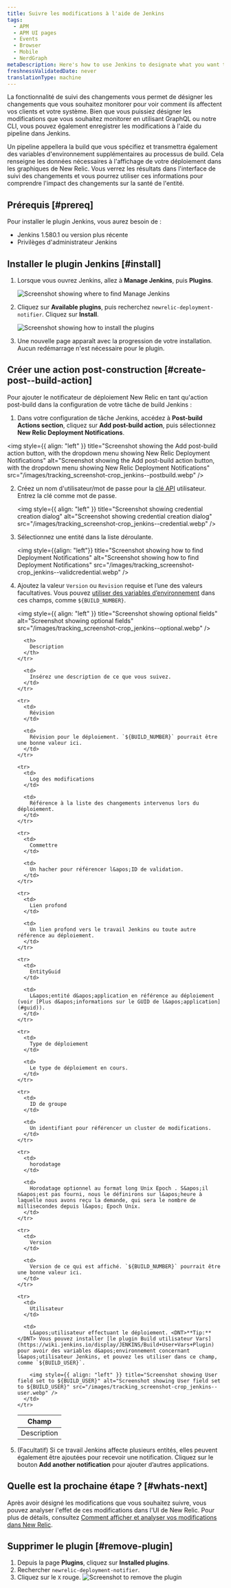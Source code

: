 ```yaml
---
title: Suivre les modifications à l'aide de Jenkins
tags:
  - APM
  - APM UI pages
  - Events
  - Browser
  - Mobile
  - NerdGraph
metaDescription: Here's how to use Jenkins to designate what you want to capture with change tracking.
freshnessValidatedDate: never
translationType: machine
---
```


La fonctionnalité de suivi des changements vous permet de désigner les changements que vous souhaitez monitorer pour voir comment ils affectent vos clients et votre système. Bien que vous puissiez désigner les modifications que vous souhaitez monitorer en utilisant GraphQL ou notre CLI, vous pouvez également enregistrer les modifications à l&apos;aide du pipeline dans Jenkins.

Un pipeline appellera la build que vous spécifiez et transmettra également des variables d&apos;environnement supplémentaires au processus de build. Cela renseigne les données nécessaires à l&apos;affichage de votre déploiement dans les graphiques de New Relic. Vous verrez les résultats dans l&apos;interface de suivi des changements et vous pourrez utiliser ces informations pour comprendre l&apos;impact des changements sur la santé de l&apos;entité.

## Prérequis [#prereq]

Pour installer le plugin Jenkins, vous aurez besoin de :

* Jenkins 1.580.1 ou version plus récente
* Privilèges d&apos;administrateur Jenkins

## Installer le plugin Jenkins [#install]

1. Lorsque vous ouvrez Jenkins, allez à <DNT>**Manage Jenkins**</DNT>, puis <DNT>**Plugins**</DNT>.

   <img title="Screenshot showing where to find Manage Jenkins" alt="Screenshot showing where to find Manage Jenkins" src="/images/tracking_screenshot-crop_jenkins-home-page.webp" />

2. Cliquez sur <DNT>**Available plugins**</DNT>, puis recherchez `newrelic-deployment-notifier`. Cliquez sur <DNT>**Install**</DNT>.

   <img title="Screenshot showing how to install the plugin" alt="Screenshot showing how to install the plugins" src="/images/tracking_screenshot-crop_jenkins-install-notifier.webp" />

3. Une nouvelle page apparaît avec la progression de votre installation. Aucun redémarrage n&apos;est nécessaire pour le plugin.

## Créer une action post-construction [#create-post--build-action]

Pour ajouter le notificateur de déploiement New Relic en tant qu&apos;action post-build dans la configuration de votre tâche de build Jenkins :

1. Dans votre configuration de tâche Jenkins, accédez à <DNT>**Post-build Actions section**</DNT>, cliquez sur <DNT>**Add post-build action**</DNT>, puis sélectionnez <DNT>**New Relic Deployment Notifications**</DNT>.

<img style={{ align: "left" }} title="Screenshot showing the Add post-build action button, with the dropdown menu showing New Relic Deployment Notifications" alt="Screenshot showing the Add post-build action button, with the dropdown menu showing New Relic Deployment Notifications" src="/images/tracking_screenshot-crop_jenkins--postbuild.webp" />

2. Créez un nom d&apos;utilisateur/mot de passe pour la [clé API](/docs/apis/intro-apis/new-relic-api-keys/) utilisateur. Entrez la clé comme mot de passe.

   <img style={{ align: "left" }} title="Screenshot showing credential creation dialog" alt="Screenshot showing credential creation dialog" src="/images/tracking_screenshot-crop_jenkins--credential.webp" />

3. Sélectionnez une entité dans la liste déroulante.

   <img style={{align: "left"}} title="Screenshot showing how to find Deployment Notifications" alt="Screenshot showing how to find Deployment Notifications" src="/images/tracking_screenshot-crop_jenkins--validcredential.webp" />

4. Ajoutez la valeur `Version` ou `Revision` requise et l’une des valeurs facultatives. Vous pouvez [utiliser des variables d’environnement](https://www.jenkins.io/doc/book/pipeline/jenkinsfile/#using-environment-variables) dans ces champs, comme `${BUILD_NUMBER}`.

   <img style={{ align: "left" }} title="Screenshot showing optional fields" alt="Screenshot showing optional fields" src="/images/tracking_screenshot-crop_jenkins--optional.webp" />

   <table>
     <thead>
       <tr>
         <th style={{ width: "200px" }}>
           Champ
         </th>

         <th>
           Description
         </th>
       </tr>
     </thead>

     <tbody>
       <tr>
         <td>
           Description
         </td>

         <td>
           Insérez une description de ce que vous suivez.
         </td>
       </tr>

       <tr>
         <td>
           Révision
         </td>

         <td>
           Révision pour le déploiement. `${BUILD_NUMBER}` pourrait être une bonne valeur ici.
         </td>
       </tr>

       <tr>
         <td>
           Log des modifications
         </td>

         <td>
           Référence à la liste des changements intervenus lors du déploiement.
         </td>
       </tr>

       <tr>
         <td>
           Commettre
         </td>

         <td>
           Un hacher pour référencer l&apos;ID de validation.
         </td>
       </tr>

       <tr>
         <td>
           Lien profond
         </td>

         <td>
           Un lien profond vers le travail Jenkins ou toute autre référence au déploiement.
         </td>
       </tr>

       <tr>
         <td>
           EntityGuid
         </td>

         <td>
           L&apos;entité d&apos;application en référence au déploiement (voir [Plus d&apos;informations sur le GUID de l&apos;application](#guid)).
         </td>
       </tr>

       <tr>
         <td>
           Type de déploiement
         </td>

         <td>
           Le type de déploiement en cours.
         </td>
       </tr>

       <tr>
         <td>
           ID de groupe
         </td>

         <td>
           Un identifiant pour référencer un cluster de modifications.
         </td>
       </tr>

       <tr>
         <td>
           horodatage
         </td>

         <td>
           Horodatage optionnel au format long Unix Epoch . S&apos;il n&apos;est pas fourni, nous le définirons sur l&apos;heure à laquelle nous avons reçu la demande, qui sera le nombre de millisecondes depuis l&apos; Epoch Unix.
         </td>
       </tr>

       <tr>
         <td>
           Version
         </td>

         <td>
           Version de ce qui est affiché. `${BUILD_NUMBER}` pourrait être une bonne valeur ici.
         </td>
       </tr>

       <tr>
         <td>
           Utilisateur
         </td>

         <td>
           L&apos;utilisateur effectuant le déploiement. <DNT>**Tip:**</DNT> Vous pouvez installer [le plugin Build utilisateur Vars](https://wiki.jenkins.io/display/JENKINS/Build+User+Vars+Plugin) pour avoir des variables d&apos;environnement concernant l&apos;utilisateur Jenkins, et pouvez les utiliser dans ce champ, comme `${BUILD_USER}`.

           <img style={{ align: "left" }} title="Screenshot showing User field set to ${BUILD_USER}" alt="Screenshot showing User field set to ${BUILD_USER}" src="/images/tracking_screenshot-crop_jenkins--user.webp" />
         </td>
       </tr>
     </tbody>
   </table>

5. (Facultatif) Si ce travail Jenkins affecte plusieurs entités, elles peuvent également être ajoutées pour recevoir une notification. Cliquez sur le bouton <DNT>**Add another notification**</DNT> pour ajouter d’autres applications.

## Quelle est la prochaine étape ? [#whats-next]

Après avoir désigné les modifications que vous souhaitez suivre, vous pouvez analyser l&apos;effet de ces modifications dans l&apos;UI de New Relic. Pour plus de détails, consultez [Comment afficher et analyser vos modifications dans New Relic](/docs/change-tracking/change-tracking-view-analyze).

## Supprimer le plugin [#remove-plugin]

1. Depuis la page <DNT>**Plugins**</DNT>, cliquez sur <DNT>**Installed plugins**</DNT>.
2. Rechercher `newrelic-deployment-notifier`.
3. Cliquez sur le `X` rouge.
   <img title="Screenshot to remove the plugin" alt="Screenshot to remove the plugin" src="/images/tracking_screenshot-crop_jenkins-rollback.webp" />